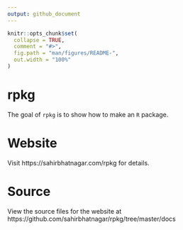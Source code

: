 ```yaml
---
output: github_document
---
```


<!-- README.md is generated from README.Rmd. Please edit that file -->

```r
knitr::opts_chunk$set(
  collapse = TRUE,
  comment = "#>",
  fig.path = "man/figures/README-",
  out.width = "100%"
)
```

# rpkg

The goal of `rpkg` is to show how to make an `R` package.

# Website

Visit https://sahirbhatnagar.com/rpkg for details. 

# Source

View the source files for the website at https://github.com/sahirbhatnagar/rpkg/tree/master/docs